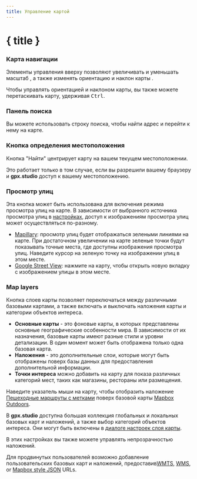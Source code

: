 ```yaml
---
title: Управление картой
---
```


<script>
</script>

# { title }

### <Diff size="16" class="inline-block" style="margin-bottom: 2px" /> Карта навигации

Элементы управления вверху позволяют увеличивать <Plus size="16" class="inline-block" style="margin-bottom: 2px" /> и уменьшать масштаб <Minus size="16" class="inline-block" style="margin-bottom: 2px" />, а также изменять ориентацию и наклон карты <Compass size="16" class="inline-block" style="margin-bottom: 2px" />.

<DocsNote>

Чтобы управлять ориентацией и наклоном карты, вы также можете перетаскивать карту, удерживая <kbd>Ctrl</kbd>.

</DocsNote>

### <Search size="16" class="inline-block" style="margin-bottom: 2px" /> Панель поиска

Вы можете использовать строку поиска, чтобы найти адрес и перейти к нему на карте.

### <LocateFixed size="16" class="inline-block" style="margin-bottom: 2px" /> Кнопка определения местоположения

Кнопка "Найти" центрирует карту на вашем текущем местоположении.

<DocsNote>

Это работает только в том случае, если вы разрешили вашему браузеру и <b>gpx.studio</b> доступ к вашему местоположению.

</DocsNote>

### Просмотр улиц

Эта кнопка может быть использована для включения режима просмотра улиц на карте.
В зависимости от выбранного источника просмотра улиц в [настройках](./menu/settings), доступ к изображениям просмотра улиц может осуществляться по-разному.

- <a href="https://www.mapillary.com/" target="_blank">Mapillary</a>: просмотр улиц будет отображаться зелеными линиями на карте. При достаточном увеличении на карте зеленые точки будут показывать точные места, где доступны изображения просмотра улиц. Наведите курсор на зеленую точку на изображении улиц в этом месте.
- <a href="https://www.google.com/streetview/" target="_blank">Google Street View</a>: нажмите на карту, чтобы открыть новую вкладку с изображением улицы в этом месте.

### <Layers size="16" class="inline-block" style="margin-bottom: 2px" /> Map layers

Кнопка слоев карты позволяет переключаться между различными базовыми картами, а также включать и выключать наложения карты и категории объектов интереса.

- **Основные карты** - это фоновые карты, в которых представлены основные географические особенности мира.
  В зависимости от их назначения, базовые карты имеют разные стили и уровни детализации.
  В один момент может быть отображена только одна базовая карта.
- **Наложения** - это дополнительные слои, которые могут быть отображены поверх базы данных для предоставления дополнительной информации.
- **Точки интереса** можно добавить на карту для показа различных категорий мест, таких как магазины, рестораны или размещения.

<div class="flex flex-col items-center">
    <DocsLayers />
    <span class="text-sm text-center mt-2">
        Наведите указатель мыши на карту, чтобы отобразить наложение <a href="https://hiking.waymarkedtrails.org" target="_blank">Пешеходные маршруты с метками</a> поверх базовой карты <a href="https://www.mapbox.com/maps/outdoors" target="_blank">Mapbox Outdoors</a>.
    </span>
</div>

В **gpx.studio** доступна большая коллекция глобальных и локальных базовых карт и наложений, а также выбор категорий объектов интереса.
Они могут быть включены в [диалоге настроек слоя карты](./menu/settings).

В этих настройках вы также можете управлять непрозрачностью наложений.

Для продвинутых пользователей возможно добавление пользовательских базовых карт и наложений, предоставив<a href="https://en.wikipedia.org/wiki/Web_Map_Tile_Service" target="_blank">WMTS</a>, <a href="https://en.wikipedia.org/wiki/Web_Map_Service" target="_blank">WMS</a>, or <a href="https://docs.mapbox.com/help/glossary/style/" target="_blank">Mapbox style JSON</a> URLs.
